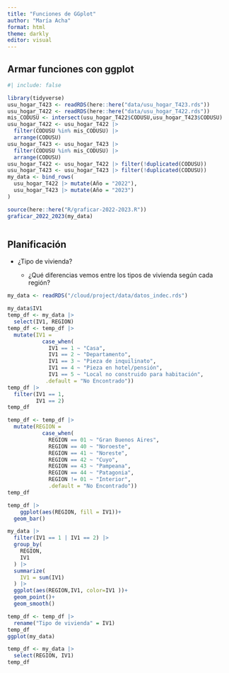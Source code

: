 ```yaml
---
title: "Funciones de GGplot"
author: "María Acha"
format: html
theme: darkly
editor: visual
---
```


## Armar funciones con ggplot

```r
#| include: false

library(tidyverse)
usu_hogar_T423 <- readRDS(here::here("data/usu_hogar_T423.rds"))
usu_hogar_T422 <- readRDS(here::here("data/usu_hogar_T422.rds"))
mis_CODUSU <- intersect(usu_hogar_T422$CODUSU,usu_hogar_T423$CODUSU) 
usu_hogar_T422 <- usu_hogar_T422 |> 
  filter(CODUSU %in% mis_CODUSU) |> 
  arrange(CODUSU)
usu_hogar_T423 <- usu_hogar_T423 |> 
  filter(CODUSU %in% mis_CODUSU) |> 
  arrange(CODUSU)
usu_hogar_T422 <- usu_hogar_T422 |> filter(!duplicated(CODUSU))
usu_hogar_T423 <- usu_hogar_T423 |> filter(!duplicated(CODUSU))
my_data <- bind_rows(
  usu_hogar_T422 |> mutate(Año = "2022"),
  usu_hogar_T423 |> mutate(Año = "2023")
)

```

```r
source(here::here("R/graficar-2022-2023.R"))
graficar_2022_2023(my_data)
```

```{}
```

## Planificación

-   ¿Tipo de vivienda?

    -   ¿Qué diferencias vemos entre los tipos de vivienda según cada región?

```r
my_data <- readRDS("/cloud/project/data/datos_indec.rds")
```

```r
my_data$IV1
temp_df <- my_data |> 
  select(IV1, REGION)
temp_df <- temp_df |> 
  mutate(IV1 = 
           case_when(
             IV1 == 1 ~ "Casa",
             IV1 == 2 ~ "Departamento",
             IV1 == 3 ~ "Pieza de inquilinato",
             IV1 == 4 ~ "Pieza en hotel/pensión",
             IV1 == 5 ~ "Local no construido para habitación",
            .default = "No Encontrado"))
temp_df |> 
  filter(IV1 == 1,
         IV1 == 2)
temp_df
```

```r
temp_df <- temp_df |>
  mutate(REGION =
           case_when(
             REGION == 01 ~ "Gran Buenos Aires",
             REGION == 40 ~ "Noroeste",
             REGION == 41 ~ "Noreste",
             REGION == 42 ~ "Cuyo",
             REGION == 43 ~ "Pampeana",
             REGION == 44 ~ "Patagonia",
             REGION != 01 ~ "Interior",
             .default = "No Encontrado"))
temp_df
```

```r
temp_df |>
    ggplot(aes(REGION, fill = IV1))+
  geom_bar()
```

```r
my_data |> 
  filter(IV1 == 1 | IV1 == 2) |> 
  group_by(
    REGION,
    IV1
  ) |> 
  summarize(
    IV1 = sum(IV1)
  ) |> 
  ggplot(aes(REGION,IV1, color=IV1 ))+
  geom_point()+
  geom_smooth()
```

```r
temp_df <- temp_df |> 
  rename("Tipo de vivienda" = IV1)
temp_df
ggplot(my_data)
```

```r
temp_df <- my_data |> 
  select(REGION, IV1)
temp_df
```
